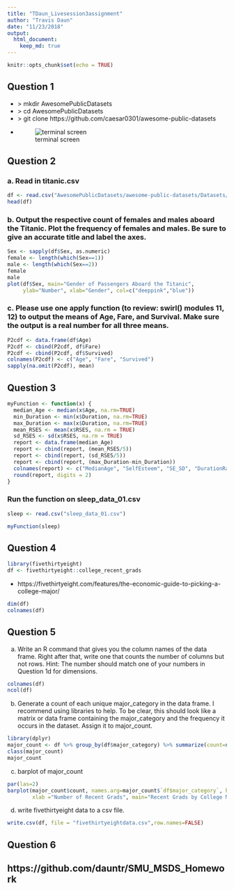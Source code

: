 ```yaml
---
title: "TDaun_Livesession3assignment"
author: "Travis Daun"
date: "11/23/2018"
output: 
  html_document:
    keep_md: true
---
```

```r
knitr::opts_chunk$set(echo = TRUE)
```

## Question 1
* \> mkdir AwesomePublicDatasets
* \> cd AwesomePublicDatasets
* \> git clone https://github.com/caesar0301/awesome-public-datasets
* ![terminal screen](P1screen.jpeg)

## Question 2

### a. Read in titanic.csv

```r
df <- read.csv("AwesomePublicDatasets/awesome-public-datasets/Datasets/titanic.csv")
head(df)
```

### b. Output the respective count of females and males aboard the Titanic. Plot the frequency of females and males. Be sure to give an accurate title and label the axes.

```r
Sex <- sapply(df$Sex, as.numeric)
female <- length(which(Sex==1))
male <- length(which(Sex==2))
female
male
plot(df$Sex, main="Gender of Passengers Aboard the Titanic", 
     ylab="Number", xlab="Gender", col=c("deeppink","blue"))
```

### c. Please use one apply function (to review: swirl() modules 11, 12) to output the means of Age, Fare, and Survival. Make sure the output is a real number for all three means.

```r
P2cdf <- data.frame(df$Age)
P2cdf <- cbind(P2cdf, df$Fare)
P2cdf <- cbind(P2cdf, df$Survived)
colnames(P2cdf) <- c("Age", "Fare", "Survived")
sapply(na.omit(P2cdf), mean)
```

## Question 3

```r
myFunction <- function(x) {
  median_Age <- median(x$Age, na.rm=TRUE)
  min_Duration <- min(x$Duration, na.rm=TRUE)
  max_Duration <- max(x$Duration, na.rm=TRUE)
  mean_RSES <- mean(x$RSES, na.rm = TRUE)
  sd_RSES <- sd(x$RSES, na.rm = TRUE)
  report <- data.frame(median_Age)
  report <- cbind(report, (mean_RSES/5))
  report <- cbind(report, (sd_RSES/5))
  report <- cbind(report, (max_Duration-min_Duration))
  colnames(report) <- c("MedianAge", "SelfEsteem", "SE_SD", "DurationRange")
  round(report, digits = 2)
}
```
### Run the function on sleep_data_01.csv

```r
sleep <- read.csv("sleep_data_01.csv")

myFunction(sleep)
```

## Question 4

```r
library(fivethirtyeight)
df <- fivethirtyeight::college_recent_grads
```

* https://fivethirtyeight.com/features/the-economic-guide-to-picking-a-college-major/

```r
dim(df)
colnames(df)
```

## Question 5

a. Write an R command that gives you the column names of the data frame. Right after that, write one that counts the number of columns but not rows. Hint: The number should match one of your numbers in Question 1d for dimensions.

```r
colnames(df)
ncol(df)
```

b. Generate a count of each unique major_category in the data frame. I recommend using libraries to help. To be clear, this should look like a matrix or data frame containing the major_category and the frequency it occurs in the dataset. Assign it to major_count.

```r
library(dplyr)
major_count <- df %>% group_by(df$major_category) %>% summarize(count=n())
class(major_count)
major_count
```

c. barplot of major_count
```r
par(las=2)
barplot(major_count$count, names.arg=major_count$`df$major_category`, horiz = TRUE, 
        xlab ="Number of Recent Grads", main="Recent Grads by College Major", col="blue")
```

d. write fivethirtyeight data to a csv file.
```r
write.csv(df, file = "fivethirtyeightdata.csv",row.names=FALSE)
```

## Question 6
https://github.com/dauntr/SMU_MSDS_Homework
---